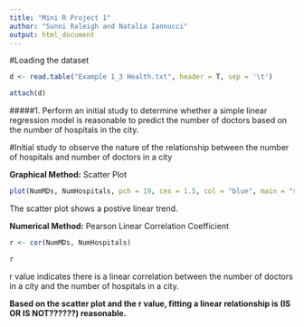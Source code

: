 ```yaml
---
title: "Mini R Project 1"
author: "Sunni Raleigh and Natalia Iannucci"
output: html_document
---
```


#Loading the dataset
```r
d <- read.table("Example 1_3 Health.txt", header = T, sep = '\t')

attach(d)
```
 
 
#####1. Perform an initial study to determine whether a simple linear regression model is reasonable to predict the number of doctors based on the number of hospitals in the city. 

#Initial study to observe the nature of the relationship between the number of hospitals and number of doctors in a city

__Graphical Method:__ Scatter Plot
```r
plot(NumMDs, NumHospitals, pch = 19, cex = 1.5, col = "blue", main = "scatter plot between number of doctors in a city and the number of hospitals in a city")
```

The scatter plot shows a postive linear trend.

__Numerical Method:__ Pearson Linear Correlation Coefficient 
```r
r <- cor(NumMDs, NumHospitals)

r
```
r value indicates there is a      linear correlation between the number of doctors in a city and the number of hospitals in a city.

__Based on the scatter plot and the r value, fitting a linear relationship is (IS OR IS NOT??????) reasonable.__
